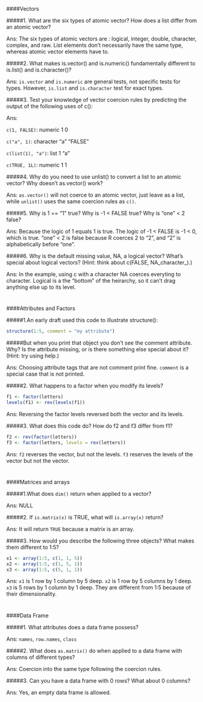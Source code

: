 
####Vectors

#####1. What are the six types of atomic vector? How does a list differ from an atomic vector?

Ans: The six types of atomic vectors are : logical, integer, double, character, complex, and raw. List elements don't necessarily have the same type, whereas atomic vector elements have to.


#####2. What makes is.vector() and is.numeric() fundamentally different to is.list() and is.character()?

Ans: `is.vector` and `is.numeric` are general tests, not specific tests for types. However, `is.list` and `is.character` test for exact types.


#####3. Test your knowledge of vector coercion rules by predicting the output of the following uses of c(): 

Ans:

`c(1, FALSE)`:  numeric 1 0

`c("a", 1)`: character "a" "FALSE"

`c(list(1), "a")`: list 1 "a"

`c(TRUE, 1L)`: numeric 1 1


#####4. Why do you need to use unlist() to convert a list to an atomic vector? Why doesn’t as.vector() work?

Ans: `as.vector()` will not coerce to an atomic vector, just leave as a list, while `unlist()` uses the same coercion rules as `c()`.


#####5. Why is 1 == "1" true? Why is -1 < FALSE true? Why is "one" < 2 false?

Ans: Because the logic of 1 equals 1 is true. 
The logic of -1 < FALSE is -1 < 0, which is true. 
"one" < 2 is false because R coerces 2 to "2", and "2" is alphabetically before "one".


#####6. Why is the default missing value, NA, a logical vector? What’s special about logical vectors? (Hint: think about c(FALSE, NA_character_).)

Ans: In the example, using c with a character NA coerces everyting to character. Logical is a the "bottom" of the heirarchy, so it can't drag anything else up to its level.


#
####Attributes and Factors

#####1.An early draft used this code to illustrate structure(): 
```r
structure(1:5, comment = "my attribute")
```
#####But when you print that object you don’t see the comment attribute. Why? Is the attribute missing, or is there something else special about it? (Hint: try using help.)

Ans:
Choosing attribute tags that are not comment print fine. `comment` is a special case that is not printed.


#####2. What happens to a factor when you modify its levels? 
```r
f1 <- factor(letters) 
levels(f1) <- rev(levels(f1))
```

Ans:
Reversing the factor levels reversed both the vector and its levels.


#####3. What does this code do? How do f2 and f3 differ from f1? 
```r
f2 <- rev(factor(letters))
f3 <- factor(letters, levels = rev(letters))
```

Ans: `f2` reverses the vector, but not the levels. `f3` reserves the levels of the vector but not the vector.


#
####Matrices and arrays

#####1.What does `dim()` return when applied to a vector?

Ans: NULL


#####2. If `is.matrix(x)` is TRUE, what will `is.array(x)` return?

Ans: It will return `TRUE` because a matrix is an array.


#####3. How would you describe the following three objects? What makes them different to 1:5? 
```r
x1 <- array(1:5, c(1, 1, 5))
x2 <- array(1:5, c(1, 5, 1))
x3 <- array(1:5, c(5, 1, 1))
```

Ans:
`x1` is 1 row by 1 column by 5 deep.
`x2` is 1 row by 5 columns by 1 deep. 
`x3` is 5 rows by 1 column by 1 deep.
They are different from 1:5 because of their dimensionality.


#
####Data Frame

#####1. What attributes does a data frame possess?

Ans: `names`, `row.names`, `class`


#####2. What does `as.matrix()` do when applied to a data frame with columns of different types?

Ans: Coercion into the same type following the coercion rules.


#####3. Can you have a data frame with 0 rows? What about 0 columns?

Ans: Yes, an empty data frame is allowed.


